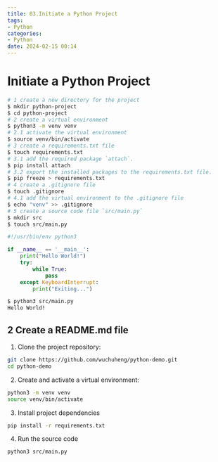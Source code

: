 ```yaml
---
title: 03.Initiate a Python Project
tags:
- Python
categories:
- Python
date: 2024-02-15 00:14
---
```


# Initiate a Python Project

``` bash
# 1 create a new directory for the project
$ mkdir python-project
$ cd python-project
# 2 create a virtual environment
$ python3 -m venv venv
# 2.1 activate the virtual environment
$ source venv/bin/activate
# 3 create a requirements.txt file
$ touch requirements.txt
# 3.1 add the required package `attach`.
$ pip install attach
# 3.2 export the installed packages to the requirements.txt file.
$ pip freeze > requirements.txt
# 4 create a .gitignore file
$ touch .gitignore
# 4.1 add the virtual environment to the .gitignore file
$ echo "venv" >> .gitignore
# 5 create a source code file `src/main.py`
$ mkdir src
$ touch src/main.py

```

``` python title="src/main.py"
#!/usr/bin/env python3

if __name__ == '__main__':
    print("Hello World!")
    try:
        while True:
            pass
    except KeyboardInterrupt:
        print("Exiting...")
```

``` bash title="Run the source code"
$ python3 src/main.py
Hello World!
```

## 2 Create a README.md file

1. Clone the project repository:
```bash
git clone https://github.com/wuchuheng/python-demo.git
cd python-demo
```
2. Create and activate a virtual environment:

```bash
python3 -m venv venv
source venv/bin/activate
```

3. Install project dependencies

```bash
pip install -r requirements.txt
```

4. Run the source code

``` bash
python3 src/main.py
```